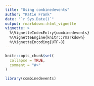 ```yaml
---
title: "Using combinedevents"
author: "Katie Frank"
date: "`r Sys.Date()`"
output: rmarkdown::html_vignette
vignette: >
  %\VignetteIndexEntry{combinedevents}
  %\VignetteEngine{knitr::rmarkdown}
  %\VignetteEncoding{UTF-8}
---
```


```r
knitr::opts_chunk$set(
  collapse = TRUE,
  comment = "#>"
)
```

```r
library(combinedevents)
```
